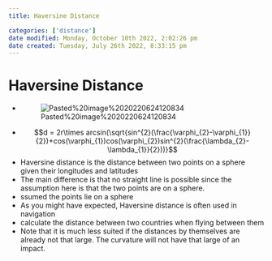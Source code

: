 ```yaml
---
title: Haversine Distance

categories: ['distance']
date modified: Monday, October 10th 2022, 2:02:26 pm
date created: Tuesday, July 26th 2022, 8:33:15 pm
---
```


# Haversine Distance
- ![Pasted%20image%2020220624120834](images/Pasted%20image%2020220624120834.png)
- $$d = 2r\times arcsin(\sqrt{sin^{2}(\frac{\varphi_{2}-\varphi_{1}}{2})+cos(\varphi_{1})cos(\varphi_{2})sin^{2}(\frac{\lambda_{2}-\lambda_{1}}{2}))}$$
- Haversine distance is the distance between two points on a sphere given their longitudes and latitudes
- The main difference is that no straight line is possible since the assumption here is that the two points are on a sphere.
- ssumed the points lie on a sphere
- As you might have expected, Haversine distance is often used in navigation
- calculate the distance between two countries when flying between them
- Note that it is much less suited if the distances by themselves are already not that large. The curvature will not have that large of an impact.



